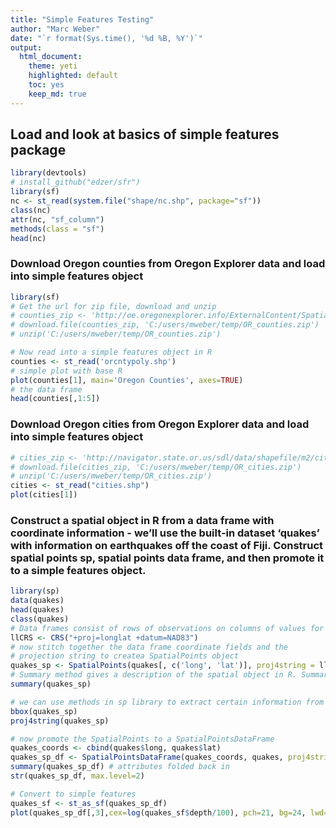 ```yaml
---
title: "Simple Features Testing"
author: "Marc Weber"
date: "`r format(Sys.time(), '%d %B, %Y')`"
output: 
  html_document:
    theme: yeti
    highlighted: default 
    toc: yes
    keep_md: true 
---
```


## Load and look at basics of simple features package
```r
library(devtools)
# install_github("edzer/sfr")
library(sf)
nc <- st_read(system.file("shape/nc.shp", package="sf"))
class(nc)
attr(nc, "sf_column")
methods(class = "sf")
head(nc)
```

### Download Oregon counties from Oregon Explorer data and load into simple features object
```r
library(sf)
# Get the url for zip file, download and unzip
# counties_zip <- 'http://oe.oregonexplorer.info/ExternalContent/SpatialDataforDownload/orcnty2015.zip'
# download.file(counties_zip, 'C:/users/mweber/temp/OR_counties.zip')
# unzip('C:/users/mweber/temp/OR_counties.zip')

# Now read into a simple features object in R
counties <- st_read('orcntypoly.shp')
# simple plot with base R
plot(counties[1], main='Oregon Counties', axes=TRUE)
# the data frame
head(counties[,1:5])
```


### Download Oregon cities from Oregon Explorer data and load into simple features object
```r
# cities_zip <- 'http://navigator.state.or.us/sdl/data/shapefile/m2/cities.zip'
# download.file(cities_zip, 'C:/users/mweber/temp/OR_cities.zip')
# unzip('C:/users/mweber/temp/OR_cities.zip')
cities <- st_read("cities.shp")
plot(cities[1])
```

### Construct a spatial object in R from a data frame with coordinate information - we'll use the built-in dataset 'quakes' with information on earthquakes off the coast of Fiji.  Construct spatial points sp, spatial points data frame, and then promote it to a simple features object.
```r
library(sp)
data(quakes)
head(quakes)
class(quakes)
# Data frames consist of rows of observations on columns of values for variables of interest. Create the coordinate reference system to use
llCRS <- CRS("+proj=longlat +datum=NAD83")
# now stitch together the data frame coordinate fields and the  
# projection string to createa SpatialPoints object
quakes_sp <- SpatialPoints(quakes[, c('long', 'lat')], proj4string = llCRS)
# Summary method gives a description of the spatial object in R. Summary works on pretty much all objects in R - for spatial data, gives us basic information about the projection, coordinates, and data for an sp object if it's a spatial data frame object.
summary(quakes_sp)

# we can use methods in sp library to extract certain information from objects
bbox(quakes_sp)
proj4string(quakes_sp)

# now promote the SpatialPoints to a SpatialPointsDataFrame
quakes_coords <- cbind(quakes$long, quakes$lat)
quakes_sp_df <- SpatialPointsDataFrame(quakes_coords, quakes, proj4string=llCRS, match.ID=TRUE)
summary(quakes_sp_df) # attributes folded back in
str(quakes_sp_df, max.level=2)

# Convert to simple features
quakes_sf <- st_as_sf(quakes_sp_df)
plot(quakes_sp_df[,3],cex=log(quakes_sf$depth/100), pch=21, bg=24, lwd=.4, axes=T) 
```